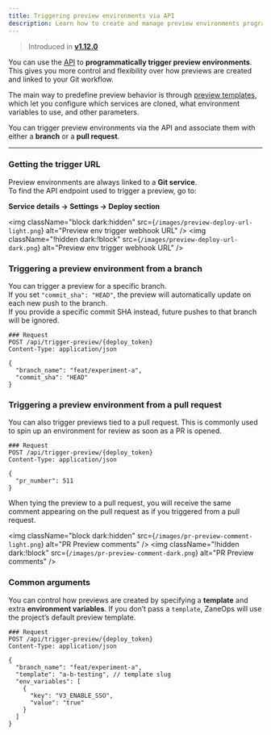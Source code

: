 ```yaml
---
title: Triggering preview environments via API
description: Learn how to create and manage preview environments programmatically
---
```



> Introduced in [**v1.12.0**](/changelog/v112)

You can use the [API](/api-reference/openapi/#tag/trigger-preview) to **programmatically trigger preview environments**.  
This gives you more control and flexibility over how previews are created and linked to your Git workflow.  

The main way to predefine preview behavior is through [preview templates](./a-preview-templates),  
which let you configure which services are cloned, what environment variables to use, and other parameters.  

You can trigger preview environments via the API and associate them with either a **branch** or a **pull request**.  

---

### Getting the trigger URL

Preview environments are always linked to a **Git service**.  
To find the API endpoint used to trigger a preview, go to:  

**Service details → Settings → Deploy section**

<img className="block dark:hidden" src={`/images/preview-deploy-url-light.png`} alt="Preview env trigger webhook URL" />
<img className="!hidden dark:!block" src={`/images/preview-deploy-url-dark.png`} alt="Preview env trigger webhook URL" />



### Triggering a preview environment from a branch

You can trigger a preview for a specific branch.  
If you set `"commit_sha": "HEAD"`, the preview will automatically update on each new push to the branch.  
If you provide a specific commit SHA instead, future pushes to that branch will be ignored.

```http
### Request
POST /api/trigger-preview/{deploy_token}
Content-Type: application/json

{
  "branch_name": "feat/experiment-a",
  "commit_sha": "HEAD"
}
```


### Triggering a preview environment from a pull request

You can also trigger previews tied to a pull request.
This is commonly used to spin up an environment for review as soon as a PR is opened.

```http
### Request
POST /api/trigger-preview/{deploy_token}
Content-Type: application/json

{
  "pr_number": 511
}
```

<Aside type='tip' title='PR integration'>
When tying the preview to a pull request, you will receive the same comment appearing on the pull request as if 
you triggered from a pull request. 

<img className="block dark:hidden" src={`/images/pr-preview-comment-light.png`} alt="PR Preview comments" />
<img className="!hidden dark:!block" src={`/images/pr-preview-comment-dark.png`} alt="PR Preview comments" />

</Aside>

### Common arguments

You can control how previews are created by specifying a **template** and extra **environment variables**.
If you don’t pass a `template`, ZaneOps will use the project’s default preview template.

```http
### Request
POST /api/trigger-preview/{deploy_token}
Content-Type: application/json

{
  "branch_name": "feat/experiment-a",
  "template": "a-b-testing", // template slug
  "env_variables": [
    {
      "key": "V3_ENABLE_SSO",
      "value": "true"
    }
  ]
}
```

